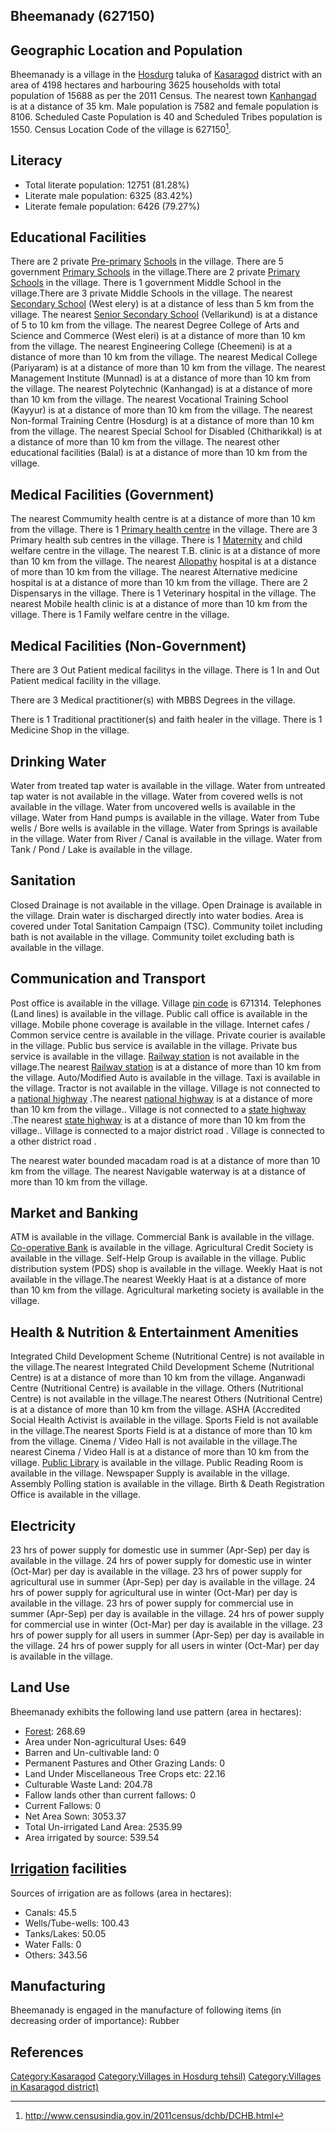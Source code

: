 {{Infobox settlement
| name=Bheemanady
| native_name=
| native_name_lang=
| other_name=
| nickname=
| settlement_type=Village
| image_skyline=
| image_alt=
| image_caption=
| pushpin_map=India Kerala
| pushpin_label_position=right
| pushpin_map_alt=
| pushpin_map_caption=Location in Kerala, India
| latd=
| latm=
| lats=
| latNS=
| longd=
| longm=
| longs=
| longEW=
| coordinates_display=inline,title
| subdivision_type=Country
| subdivision_name={{flag|India}}
| subdivision_type1=[[States and territories of India|State]]
| subdivision_name1=Kerala 
| subdivision_type2=[[List of districts of India|District]]
| subdivision_name2=Kasaragod
| subdivision_type3=Tahsil
| subdivision_name3=Hosdurg
| website=
| established_title=<!-- Established -->
| established_date=
| founder=
| named_for=
| government_type=
| governing_body=
| unit_pref=Metric=
| area_footnotes=
| area_rank=
| area_total_km2=41.98
| elevation_footnotes=
| elevation_m=
| population_total=15688
| population_as_of=2011
| population_rank=
| population_density_km2=373
| population_demonym=
| population_footnotes=
| demographics_type1=Languages
| demographics1_title1=Official
| demographics1_info1=[[Malayalam language|Malayalam]]
| timezone1=[[Indian Standard Time|IST]]
| utc_offset1==+5:30
| postal_code_type=[[Postal Index Number|PIN]]
| postal_code=671314
| area_code_type=Telephone code
| area_code=
| registration_plate=
| blank1_name_sec1=Nearest city
| blank1_info_sec1=[[Kanhangad]]
| blank2_name_sec1=[[Human sex ratio|Sex ratio]]
| blank2_info_sec1=1069 [[male|♂]]/[[female|♀]]
| blank3_name_sec1=Literacy
| blank3_info_sec1=81.28%
| blank1_name_sec2=[[2011 Census of India|2011 census]] code
| blank1_info_sec2=627150
| footnotes=
}}

== Bheemanady (627150) ==

== Geographic Location and Population ==

Bheemanady is a village in the [[Hosdurg]] taluka of [[Kasaragod]] district with an area of 4198 hectares and harbouring 3625 households with total population of 15688 as per the 2011 Census. The nearest town [[Kanhangad]] is at a distance of 35 km. Male population is 7582 and female population is 8106. Scheduled Caste Population is 40 and Scheduled Tribes population is 1550. Census Location Code of the village is 627150<ref>http://www.censusindia.gov.in/2011census/dchb/DCHB.html</ref>.


== Literacy ==  
* Total literate population: 12751 (81.28%)
* Literate male population: 6325 (83.42%)
* Literate female population: 6426 (79.27%)


== Educational Facilities ==  
There are 2 private [[Pre-primary]] [[School]]s in the village.
There are 5 government [[Primary School]]s in the village.There are 2 private [[Primary School]]s in the village.
There is 1 government Middle School in the village.There are 3 private Middle Schools in the village.
The nearest [[Secondary School]] (West elery) is at a distance of less than 5 km from the village.
The nearest [[Senior Secondary School]] (Vellarikund) is at a distance of 5 to 10 km from the village.
The nearest Degree College of Arts and Science and Commerce (West eleri) is at a distance of more than 10 km from the village.
The nearest Engineering College (Cheemeni) is at a distance of more than 10 km from the village.
The nearest Medical College (Pariyaram) is at a distance of more than 10 km from the village.
The nearest Management Institute (Munnad) is at a distance of more than 10 km from the village.
The nearest Polytechnic (Kanhangad) is at a distance of more than 10 km from the village.
The nearest Vocational Training School (Kayyur) is at a distance of more than 10 km from the village.
The nearest Non-formal Training Centre (Hosdurg) is at a distance of more than 10 km from the village.
The nearest Special School for Disabled (Chitharikkal) is at a distance of more than 10 km from the village.
The nearest other educational facilities (Balal) is at a distance of more than 10 km from the village.


== Medical Facilities (Government) ==
The nearest Commumity health centre is at a distance of more than 10 km from the village.
There is 1 [[Primary health centre]] in the village.
There are 3 Primary health sub centres in the village.
There is 1 [[Maternity]] and child welfare centre in the village.
The nearest T.B. clinic is at a distance of more than 10 km from the village.
The nearest [[Allopathy]] hospital is at a distance of more than 10 km from the village.
The nearest Alternative medicine hospital is at a distance of more than 10 km from the village.
There are 2 Dispensarys in the village.
There is 1 Veterinary hospital in the village.
The nearest Mobile health clinic is at a distance of more than 10 km from the village.
There is 1 Family welfare centre in the village.


== Medical Facilities (Non-Government) ==
There are 3 Out Patient medical facilitys in the village.
There is 1 In and Out Patient medical facility in the village.

There are 3 Medical practitioner(s) with MBBS Degrees in the village.


There is 1 Traditional practitioner(s) and faith healer in the village.
There is 1 Medicine Shop in the village.



== Drinking Water ==
Water from treated tap water is available in the village.
Water from untreated tap water is not available in the village.
Water from covered wells is not available in the village.
Water from uncovered wells is available in the village.
Water from Hand pumps is available in the village.
Water from Tube wells / Bore wells is available in the village.
Water from Springs is available in the village.
Water from River / Canal is available in the village.
Water from Tank / Pond / Lake is available in the village.


== Sanitation ==
Closed Drainage is not available in the village.
Open Drainage is available in the village.
Drain water is discharged directly into water bodies.
Area is covered under Total Sanitation Campaign (TSC).
Community toilet including bath is not available in the village.
Community toilet excluding bath is available in the village.


== Communication and Transport ==
Post office is available in the village.
Village [[pin code]] is 671314.
Telephones (Land lines) is available in the village.
Public call office is available in the village.
Mobile phone coverage is available in the village.
Internet cafes / Common service centre is available in the village.
Private courier is available in the village.
Public bus service is available in the village.
Private bus service is available in the village.
[[Railway station]] is not available in the village.The nearest [[Railway station]] is at a distance of more than 10 km from the village.
Auto/Modified Auto is available in the village.
Taxi is available in the village.
Tractor is not available in the village.
Village is not connected to a [[national highway]] .The nearest [[national highway]] is at a distance of more than 10 km from the village..
Village is not connected to a [[state highway]] .The nearest [[state highway]] is at a distance of more than 10 km from the village..
Village is connected to a major district road    .
Village is connected to a other district road  .


The nearest water bounded macadam road is at a distance of more than 10 km from the village.
The nearest Navigable waterway is at a distance of more than 10 km from the village.



== Market and Banking ==
ATM is available in the village.
Commercial Bank is available in the village.
[[Co-operative Bank]] is available in the village.
Agricultural Credit Society is available in the village.
Self-Help Group is available in the village.
Public distribution system (PDS) shop is available in the village.
Weekly Haat is not available in the village.The nearest Weekly Haat is at a distance of more than 10 km from the village.
Agricultural marketing society is available in the village.


== Health & Nutrition & Entertainment Amenities ==
Integrated Child Development Scheme (Nutritional Centre) is not available in the village.The nearest Integrated Child Development Scheme (Nutritional Centre) is at a distance of more than 10 km from the village.
Anganwadi Centre (Nutritional Centre) is available in the village.
Others (Nutritional Centre) is not available in the village.The nearest Others (Nutritional Centre) is at a distance of more than 10 km from the village.
ASHA (Accredited Social Health Activist is available in the village.
Sports Field is not available in the village.The nearest Sports Field is at a distance of more than 10 km from the village.
Cinema / Video Hall is not available in the village.The nearest Cinema / Video Hall is at a distance of more than 10 km from the village.
[[Public Library]] is available in the village.
Public Reading Room is available in the village.
Newspaper Supply is available in the village.
Assembly Polling station is available in the village.
Birth & Death Registration Office is available in the village.


== Electricity ==
23 hrs of power supply for domestic use in summer (Apr-Sep) per day is available in the village.
24 hrs of power supply for domestic use in winter (Oct-Mar) per day is available in the village.
23 hrs of power supply for agricultural use in summer (Apr-Sep) per day is available in the village.
24 hrs of power supply for agricultural use in winter (Oct-Mar) per day is available in the village.
23 hrs of power supply for commercial use in summer (Apr-Sep) per day is available in the village.
24 hrs of power supply for commercial use in winter (Oct-Mar) per day is available in the village.
23 hrs of power supply for all users in summer (Apr-Sep) per day is available in the village.
24 hrs of power supply for all users in winter (Oct-Mar) per day is available in the village.


== Land Use ==
Bheemanady exhibits the following land use pattern (area in hectares):
* [[Forest]]: 268.69
* Area under Non-agricultural Uses: 649
* Barren and Un-cultivable land: 0
* Permanent Pastures and Other Grazing Lands: 0
* Land Under Miscellaneous Tree Crops etc: 22.16
* Culturable Waste Land: 204.78
* Fallow lands other than current fallows: 0
* Current Fallows: 0
* Net Area Sown: 3053.37
* Total Un-irrigated Land Area: 2535.99
* Area irrigated by source: 539.54


== [[Irrigation]] facilities ==
Sources of irrigation are as follows (area in hectares):
* Canals: 45.5
* Wells/Tube-wells: 100.43
* Tanks/Lakes: 50.05
* Water Falls: 0
* Others: 343.56


== Manufacturing ==
Bheemanady is engaged in the manufacture of following items (in decreasing order of importance): Rubber


[[Category:Kasaragod]]
[[Category:Villages in Hosdurg tehsil)]]
[[Category:Villages in Kasaragod district)]]


== References ==
{{Reflist}}


